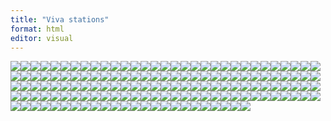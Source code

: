 ```yaml
---
title: "Viva stations"
format: html
editor: visual
---
```


![](images/Xray.jpeg)![](images/Xray%20tka.jpeg)![](images/Wear.jpeg)![](images/Wallerian%20degn.jpeg)![](images/Viscoelasticity.jpeg)![](images/visco%20elastic.jpeg)![](images/Vertebra%20development.jpeg)![](images/VB.jpeg)![](images/usg.jpeg)![](images/Ulnar%20n.jpeg)![](images/True%20#%20stress.jpeg)![](images/Trochanter%20#.jpeg)![](images/Trial.jpeg)![](images/Trabiculae.jpeg)![](images/Thigh.jpeg)![](images/Theatre.jpeg)![](images/Tension%20band.jpeg)![](images/tendon.jpeg)![](images/Talus.jpeg)![](images/Syst%20review.jpeg)![](images/Synovium.jpeg)![](images/Suspension%20bridge.jpeg)![](images/Survival%20analysis.jpeg)![](images/Study.jpeg)![](images/Stress.jpeg)![](images/Stress%20strain.jpeg)![](images/Strain%20hardening.jpeg)![](images/SR%20and%20Meta%20analysis.jpeg)![](images/Spinal%20cord%20dev.jpeg)![](images/Sensitivity.jpeg)![](images/Selenius.jpeg)![](images/SE%20of%20mean.jpeg)![](images/Screw.jpeg)![](images/screening.jpeg)![](images/Sciatic%20n.jpeg)![](images/Scaphoid%20#.jpeg)![](images/Scan%20105.jpeg)![](images/Scan%20103.jpeg)![](images/Scan%20101.jpeg)![](images/Scan%20100.jpeg)![](images/SC%20syndrome.jpeg)![](images/Sanders.jpeg)![](images/sacral%20plexus.jpeg)![](images/Rotator%20cuff%202.jpeg)![](images/Rotator%20cuff%201.jpeg)![](images/Rickets.jpeg)![](images/Renal%20Osteodystrophy.jpeg)![](images/Rate%20dep%20deformation.jpeg)![](images/Radial%20n.jpeg)![](images/Pyriformis%20relation.jpeg)![](images/Prox humerus.jpeg)![](images/Proteoglycan.jpeg)![](images/Prosthesis.jpeg)![](images/Posterior%20knee.jpeg)![](images/Polydactly.jpeg)![](images/Physis.jpeg)![](images/Physeal%20plate.jpeg)![](images/PG.jpeg)![](images/Paronychia%20and%20felon.jpeg)![](images/p%20value.jpeg)![](images/P%20value%20better.jpeg)![](images/outcome2.jpeg)![](images/outcome.jpeg)![](images/OSTEOCLAST.jpeg)![](images/Orthotic.jpeg)![](images/Offset%20yield%20stress.jpeg)![](images/OCD.jpeg)![](images/Obturator%20N.jpeg)![](images/OA.jpeg)![](images/nerve.jpeg)![](images/Neer%20types.jpeg)![](images/NCS2.jpeg)![](images/NCS.jpeg)![](images/NCS%20dupli.jpeg)![](images/muscle.jpeg)![](images/MRI.jpeg)![](images/Moment%20area.jpeg)![](images/meniscus.jpeg)![](images/Meniscus%20full.jpeg)![](images/Median%20n.jpeg)![](images/measure%20of%20effect.jpeg)![](images/lumbar%20plexus.jpeg)![](images/Lubrication.jpeg)![](images/Load%20elongation.jpeg)![](images/Lines%20acetabulum.jpeg)![](images/Limb%20bud.jpeg)![](images/lig%20vs%20tendon.jpeg)![](images/Lateral%20ligament.jpeg)![](images/Keinbock.jpeg)![](images/IV%20Disc.jpeg)![](images/HTO.jpeg)![](images/Hand%20spaces.jpeg)![](images/Hand%20spaces%20copy.jpeg)![](images/Hand%20spaces%20better.jpeg)![](images/Hand%20compartment.jpeg)![](images/Hallus%20valgus.jpeg)![](images/Graff.jpeg)![](images/Gait.jpeg)![](images/Funnel.jpeg)![](images/Funnel%20plot.jpeg)![](images/fracture%20healing.jpeg)![](images/FR%20Orthosis.jpeg)![](images/Forest.jpeg)![](images/foot%20compartment.jpeg)![](images/floating%20shoulder.jpeg)![](images/Femoral%20triangle.jpeg)![](images/femoral%20n.jpg)![](images/FBD.jpeg)![](images/EMG.jpeg)![](images/EMG%202.jpeg)![](images/elbo%20stabiliser.jpeg)![](images/Distal%20tibia%20polar%20moment.jpeg)![](images/Disc%20herniation.jpeg)![](images/DHS.jpeg)![](images/Deformity%203.jpeg)![](images/Deformity%202.jpeg)![](images/DDD.jpeg)![](images/DCO.jpeg)![](images/CTS.jpeg)![](images/CTS%20incision.jpeg)![](images/CT.jpeg)![](images/CT%20acetabulum.jpeg)![](images/Corrilation%20and%20regression.jpeg)![](images/coracoid.jpeg)![](images/Cloting.jpeg)![](images/clavicle.jpeg)![](images/CI.jpeg)![](images/cement.jpeg)![](images/CE%20and%20Acetabular%20index.jpeg)![](images/Carpal%20tunnel.jpeg)![](images/Ca%20homiostasis.jpeg)![](images/bracheal%20plexus.jpeg)![](images/bone.jpeg)![](images/Bone%20scan%20and%20pet.jpeg)![](images/Blood%20supply%20femur%20head.jpeg)![](images/articular%20cartilage.jpeg)![](images/articular%20cartilage%20damage.jpeg)![](images/Arm%20changes.jpeg)![](images/Arches.jpeg)![](images/AP.Jjpeg.jpeg)![](images/Ankle%20scopy.jpeg)![](images/Anisotropic.jpeg)![](images/AFF.jpeg)![](images/action%20potential.jpeg)![](images/ACL.jpeg)![](images/ACL%20screw.jpeg)![](images/Acetabulum.jpeg)![](images/column spine.jpeg)
